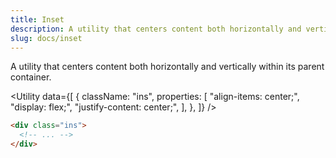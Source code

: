 ```yaml
---
title: Inset
description: A utility that centers content both horizontally and vertically within its parent container.
slug: docs/inset
---
```


A utility that centers content both horizontally and vertically within its parent container.

<Utility
  data={[
    {
      className: "ins",
      properties: [
        "align-items: center;",
        "display: flex;",
        "justify-content: center;",
      ],
    },
  ]}
/>

```html
<div class="ins">
  <!-- ... -->
</div>
```
